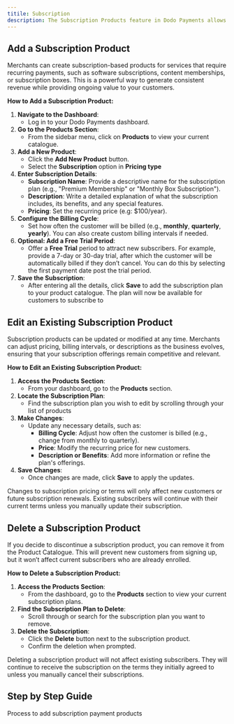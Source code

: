 ```yaml
---
titile: Subscription
description: The Subscription Products feature in Dodo Payments allows merchants to offer products and services that are billed on a recurring basis, such as monthly memberships, SaaS (Software-as-a-Service) plans, or recurring deliveries. This feature provides flexibility in setting up pricing, billing cycles, and even free trials, making it ideal for businesses looking to offer ongoing services or products.
---
```


## Add a Subscription Product

Merchants can create subscription-based products for services that require recurring payments, such as software subscriptions, content memberships, or subscription boxes. This is a powerful way to generate consistent revenue while providing ongoing value to your customers.

**How to Add a Subscription Product:**

1. **Navigate to the Dashboard**:
    - Log in to your Dodo Payments dashboard.
2. **Go to the Products Section**:
    - From the sidebar menu, click on **Products** to view your current catalogue.
3. **Add a New Product**:
    - Click the **Add New Product** button.
    - Select the **Subscription** option in **Pricing type**
4. **Enter Subscription Details**:
    - **Subscription Name**: Provide a descriptive name for the subscription plan (e.g., "Premium Membership" or "Monthly Box Subscription").
    - **Description**: Write a detailed explanation of what the subscription includes, its benefits, and any special features.
    - **Pricing**: Set the recurring price (e.g: $100/year).
5. **Configure the Billing Cycle**:
    - Set how often the customer will be billed (e.g., **monthly**, **quarterly**, **yearly**). You can also create custom billing intervals if needed.
6. **Optional: Add a Free Trial Period**:
    - Offer a **Free Trial** period to attract new subscribers. For example, provide a 7-day or 30-day trial, after which the customer will be automatically billed if they don’t cancel. You can do this by selecting the first payment date post the trial period.
7. **Save the Subscription**:
    - After entering all the details, click **Save** to add the subscription plan to your product catalogue. The plan will now be available for customers to subscribe to

## **Edit an Existing Subscription Product**

Subscription products can be updated or modified at any time. Merchants can adjust pricing, billing intervals, or descriptions as the business evolves, ensuring that your subscription offerings remain competitive and relevant.

**How to Edit an Existing Subscription Product:**

1. **Access the Products Section**:
    - From your dashboard, go to the **Products** section.
2. **Locate the Subscription Plan**:
    - Find the subscription plan you wish to edit by scrolling through your list of products
3. **Make Changes**:
    - Update any necessary details, such as:
        - **Billing Cycle**: Adjust how often the customer is billed (e.g., change from monthly to quarterly).
        - **Price**: Modify the recurring price for new customers.
        - **Description or Benefits**: Add more information or refine the plan's offerings.
4. **Save Changes**:
    - Once changes are made, click **Save** to apply the updates.

<Info>Changes to subscription pricing or terms will only affect new customers or future subscription renewals. Existing subscribers will continue with their current terms unless you manually update their subscription.</Info>

## **Delete a Subscription Product**

If you decide to discontinue a subscription product, you can remove it from the Product Catalogue. This will prevent new customers from signing up, but it won’t affect current subscribers who are already enrolled.

**How to Delete a Subscription Product:**

1. **Access the Products Section**:
    - From the dashboard, go to the **Products** section to view your current subscription plans.
2. **Find the Subscription Plan to Delete**:
    - Scroll through or search for the subscription plan you want to remove.
3. **Delete the Subscription**:
    - Click the **Delete** button next to the subscription product.
    - Confirm the deletion when prompted.

<Info>Deleting a subscription product will not affect existing subscribers. They will continue to receive the subscription on the terms they initially agreed to unless you manually cancel their subscriptions.</Info>

## Step by Step Guide

<Card title="Subscription Products" horizontal icon="repeat" href="/guides/subscription-product">
   Process to add subscription payment products
</Card>


